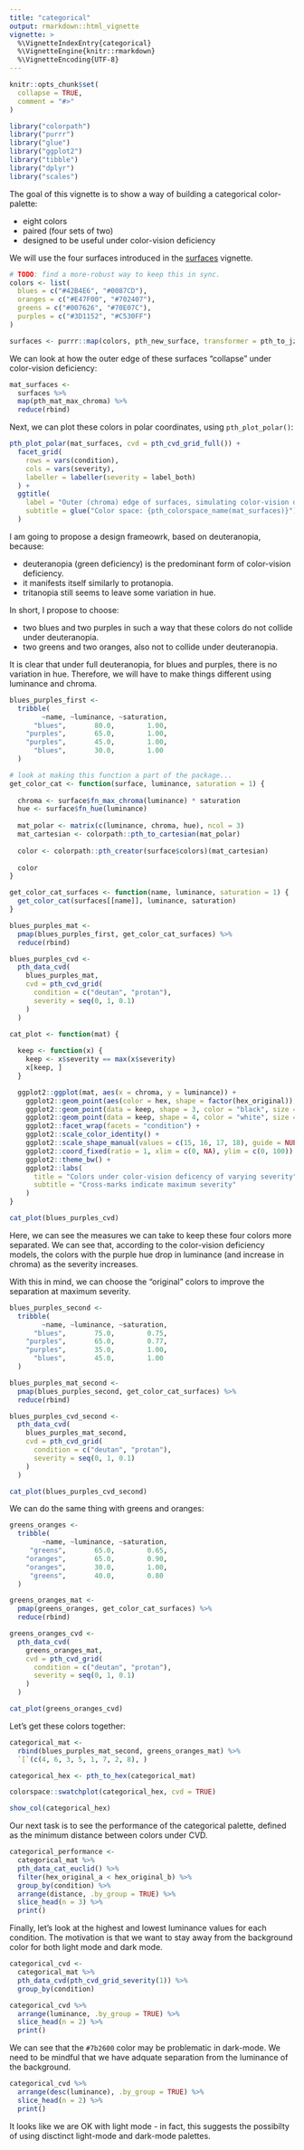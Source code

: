 ```yaml
---
title: "categorical"
output: rmarkdown::html_vignette
vignette: >
  %\VignetteIndexEntry{categorical}
  %\VignetteEngine{knitr::rmarkdown}
  %\VignetteEncoding{UTF-8}
---
```


```r
knitr::opts_chunk$set(
  collapse = TRUE,
  comment = "#>"
)
```

```r
library("colorpath")
library("purrr")
library("glue")
library("ggplot2")
library("tibble")
library("dplyr")
library("scales")
```

The goal of this vignette is to show a way of building a categorical color-palette:

  - eight colors
  - paired (four sets of two)
  - designed to be useful under color-vision deficiency
  
We will use the four surfaces introduced in the [surfaces](surfaces.html) vignette.

```r
# TODO: find a more-robust way to keep this in sync.
colors <- list(
  blues = c("#42B4E6", "#0087CD"),
  oranges = c("#E47F00", "#702407"),
  greens = c("#007626", "#70E07C"),
  purples = c("#3D1152", "#C530FF")
)

surfaces <- purrr::map(colors, pth_new_surface, transformer = pth_to_jzazbz100)
```

We can look at how the outer edge of these surfaces "collapse" under color-vision deficiency:

```r
mat_surfaces <- 
  surfaces %>%
  map(pth_mat_max_chroma) %>%
  reduce(rbind)
```

Next, we can plot these colors in polar coordinates, using `pth_plot_polar()`:

```r
pth_plot_polar(mat_surfaces, cvd = pth_cvd_grid_full()) +
  facet_grid(
    rows = vars(condition), 
    cols = vars(severity),
    labeller = labeller(severity = label_both)
  ) +
  ggtitle(
    label = "Outer (chroma) edge of surfaces, simulating color-vision deficiency",
    subtitle = glue("Color space: {pth_colorspace_name(mat_surfaces)}")
  )
```

I am going to propose a design frameowrk, based on deuteranopia, because:

- deuteranopia (green deficiency) is the predominant form of color-vision deficiency.
- it manifests itself similarly to protanopia.
- tritanopia still seems to leave some variation in hue.

In short, I propose to choose:

- two blues and two purples in such a way that these colors do not collide under deuteranopia.
- two greens and two oranges, also not to collide under deuteranopia.

It is clear that under full deuteranopia, for blues and purples, there is no variation in hue. 
Therefore, we will have to make things different using luminance and chroma.

```r
blues_purples_first <-
  tribble(
        ~name, ~luminance, ~saturation,
      "blues",       80.0,        1.00, 
    "purples",       65.0,        1.00, 
    "purples",       45.0,        1.00, 
      "blues",       30.0,        1.00
  )
```

```r
# look at making this function a part of the package...
get_color_cat <- function(surface, luminance, saturation = 1) {
  
  chroma <- surface$fn_max_chroma(luminance) * saturation
  hue <- surface$fn_hue(luminance)
  
  mat_polar <- matrix(c(luminance, chroma, hue), ncol = 3)
  mat_cartesian <- colorpath::pth_to_cartesian(mat_polar)
  
  color <- colorpath::pth_creator(surface$colors)(mat_cartesian)
  
  color
}

get_color_cat_surfaces <- function(name, luminance, saturation = 1) {
  get_color_cat(surfaces[[name]], luminance, saturation)
}
```

```r
blues_purples_mat <- 
  pmap(blues_purples_first, get_color_cat_surfaces) %>%
  reduce(rbind)
```


```r
blues_purples_cvd <-
  pth_data_cvd(
    blues_purples_mat, 
    cvd = pth_cvd_grid(
      condition = c("deutan", "protan"), 
      severity = seq(0, 1, 0.1)
    )
  )
```

```r
cat_plot <- function(mat) {
 
  keep <- function(x) {
    keep <- x$severity == max(x$severity)
    x[keep, ]
  }

  ggplot2::ggplot(mat, aes(x = chroma, y = luminance)) +
    ggplot2::geom_point(aes(color = hex, shape = factor(hex_original)), size = 4) + 
    ggplot2::geom_point(data = keep, shape = 3, color = "black", size = 4) +
    ggplot2::geom_point(data = keep, shape = 4, color = "white", size = 4) +
    ggplot2::facet_wrap(facets = "condition") +
    ggplot2::scale_color_identity() +
    ggplot2::scale_shape_manual(values = c(15, 16, 17, 18), guide = NULL) + 
    ggplot2::coord_fixed(ratio = 1, xlim = c(0, NA), ylim = c(0, 100)) +
    ggplot2::theme_bw() + 
    ggplot2::labs(
      title = "Colors under color-vision deficency of varying severity",
      subtitle = "Cross-marks indicate maximum severity"
    ) 
}

cat_plot(blues_purples_cvd)
```

Here, we can see the measures we can take to keep these four colors more separated. 
We can see that, according to the color-vision deficiency models, the colors with the purple hue drop in luminance (and increase in chroma) as the severity increases.

With this in mind, we can choose the "original" colors to improve the separation at maximum severity.

```r
blues_purples_second <-
  tribble(
        ~name, ~luminance, ~saturation,
      "blues",       75.0,        0.75, 
    "purples",       65.0,        0.77, 
    "purples",       35.0,        1.00, 
      "blues",       45.0,        1.00
  )
```

```r
blues_purples_mat_second <- 
  pmap(blues_purples_second, get_color_cat_surfaces) %>%
  reduce(rbind)
```


```r
blues_purples_cvd_second <-
  pth_data_cvd(
    blues_purples_mat_second, 
    cvd = pth_cvd_grid(
      condition = c("deutan", "protan"), 
      severity = seq(0, 1, 0.1)
    )
  )
```

```r
cat_plot(blues_purples_cvd_second)
```

We can do the same thing with greens and oranges:

```r
greens_oranges <-
  tribble(
        ~name, ~luminance, ~saturation,
     "greens",       65.0,        0.65, 
    "oranges",       65.0,        0.90, 
    "oranges",       30.0,        1.00, 
     "greens",       40.0,        0.80
  )
```

```r
greens_oranges_mat <- 
  pmap(greens_oranges, get_color_cat_surfaces) %>%
  reduce(rbind)
```


```r
greens_oranges_cvd <-
  pth_data_cvd(
    greens_oranges_mat, 
    cvd = pth_cvd_grid(
      condition = c("deutan", "protan"), 
      severity = seq(0, 1, 0.1)
    )
  )
```

```r
cat_plot(greens_oranges_cvd)
```

Let's get these colors together:

```r
categorical_mat <- 
  rbind(blues_purples_mat_second, greens_oranges_mat) %>%
  `[`(c(4, 6, 3, 5, 1, 7, 2, 8), )

categorical_hex <- pth_to_hex(categorical_mat)

colorspace::swatchplot(categorical_hex, cvd = TRUE)
```

```r
show_col(categorical_hex)
```

Our next task is to see the performance of the categorical palette, defined as the minimum distance between colors under CVD.

```r
categorical_performance <- 
  categorical_mat %>%
  pth_data_cat_euclid() %>%
  filter(hex_original_a < hex_original_b) %>%
  group_by(condition) %>%
  arrange(distance, .by_group = TRUE) %>% 
  slice_head(n = 3) %>%
  print()
```

Finally, let's look at the highest and lowest luminance values for each condition. 
The motivation is that we want to stay away from the background color for both light mode and dark mode.

```r
categorical_cvd <- 
  categorical_mat %>%
  pth_data_cvd(pth_cvd_grid_severity(1)) %>%
  group_by(condition)

categorical_cvd %>%
  arrange(luminance, .by_group = TRUE) %>%
  slice_head(n = 2) %>%
  print()
```

We can see that the `#7b2600` color may be problematic in dark-mode. 
We need to be mindful that we have adquate separation from the luminance of the background.

```r
categorical_cvd %>%
  arrange(desc(luminance), .by_group = TRUE) %>%
  slice_head(n = 2) %>%
  print()
```

It looks like we are OK with light mode - in fact, this suggests the possibilty of using disctinct light-mode and dark-mode palettes.
